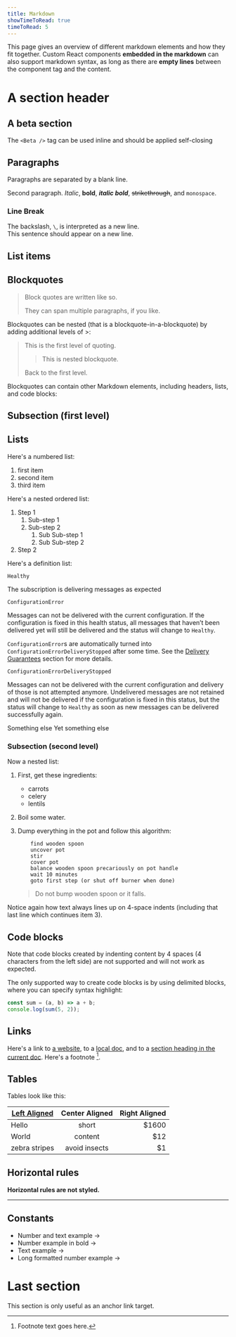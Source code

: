 ```yaml
---
title: Markdown
showTimeToRead: true
timeToRead: 5
---
```


<Subtitle>

This page gives an overview of different markdown elements and how they fit together.
Custom React components **embedded in the markdown** can also support markdown syntax, as long as there are **empty lines** between the component tag and the content.

</Subtitle>

# A section header

## A beta section <Beta />

The `<Beta />` tag can be used inline <Beta /> and should be applied self-closing

## Paragraphs

Paragraphs are separated by a blank line.

Second paragraph. _Italic_, **bold**, **_italic bold_**, ~~strikethrough~~, and `monospace`.

### Line Break

The backslash, `\`, is interpreted as a new line.\
This sentence should appear on a new line.

## List items


<ListItems />

## Blockquotes

> Block quotes are
> written like so.
>
> They can span multiple paragraphs,
> if you like.

Blockquotes can be nested (that is a blockquote-in-a-blockquote) by adding additional levels of >:

> This is the first level of quoting.
>
> > This is nested blockquote.
>
> Back to the first level.

Blockquotes can contain other Markdown elements, including headers, lists, and code blocks:


<ComplexBlockQuote />

## Subsection (first level)

## Lists

Here's a numbered list:

1.  first item
2.  second item
3.  third item

Here's a nested ordered list:

1. Step 1
    1. Sub-step 1
    2. Sub-step 2
        1. Sub Sub-step 1
        2. Sub Sub-step 2
2. Step 2

Here's a definition list:

<DescriptionList>
  <DescriptionTerm>

`Healthy`

  </DescriptionTerm>
  <DescriptionDetails>The subscription is delivering messages as expected</DescriptionDetails>
  <DescriptionTerm>

`ConfigurationError`

  </DescriptionTerm>
  <DescriptionDetails>

Messages can not be delivered with the current configuration. If the configuration is fixed in this health status,
all messages that haven’t been delivered yet will still be delivered and the status will change to `Healthy`.

`ConfigurationError`s are automatically turned into `ConfigurationErrorDeliveryStopped` after some time. See the [Delivery Guarantees](#last-section) section for more details.

  </DescriptionDetails>
  <DescriptionTerm>

`ConfigurationErrorDeliveryStopped`

  </DescriptionTerm>
  <DescriptionDetails>

Messages can not be delivered with the current configuration and delivery of those is not attempted anymore.
Undelivered messages are not retained and will not be delivered if the configuration is fixed in this status, but the status will change to `Healthy`
as soon as new messages can be delivered successfully again.

  </DescriptionDetails>
  <DescriptionTerm>Something else</DescriptionTerm>
  <DescriptionDetails>Yet something else</DescriptionDetails>
</DescriptionList>

### Subsection (second level)

Now a nested list:

1.  First, get these ingredients:

    - carrots
    - celery
    - lentils

2.  Boil some water.

3.  Dump everything in the pot and follow
    this algorithm:
    ```
        find wooden spoon
        uncover pot
        stir
        cover pot
        balance wooden spoon precariously on pot handle
        wait 10 minutes
        goto first step (or shut off burner when done)
    ```

    > Do not bump wooden spoon or it falls.

Notice again how text always lines up on 4-space indents (including
that last line which continues item 3).

## Code blocks

Note that code blocks created by indenting content by 4 spaces (4 characters
from the left side) are not supported and will not work as expected.

The only supported way to create code blocks is by using delimited blocks, where you can
specify syntax highlight:

```js
const sum = (a, b) => a + b;
console.log(sum(5, 2));
```

## Links

Here's a link to [a website](https://commercetools.com), to a [local doc](/components/images), and to a [section heading in the current doc](#last-section). Here's a footnote [^1].

[^1]: Footnote text goes here.

## Tables

Tables look like this:

| [Left Aligned](https://commercetools.com)  | Center Aligned | Right Aligned |
| ------------- | :------------: | ------------: |
| Hello         |     short      |         $1600 |
| World         |    content     |           $12 |
| zebra stripes | avoid insects  |            $1 |

## Horizontal rules

**Horizontal rules are not styled.**

---

## Constants

- Number and text example -> <Constant type="limits" name="jsonSize"/>
- Number example in bold -> **<Constant type="limits" name="slugLength"/>**
- Text example -> <Constant type="limits" name="slugPattern"/>
- Long formatted number example -> <Constant type="limits" name="resourceLimit" />

# Last section

This section is only useful as an anchor link target.
